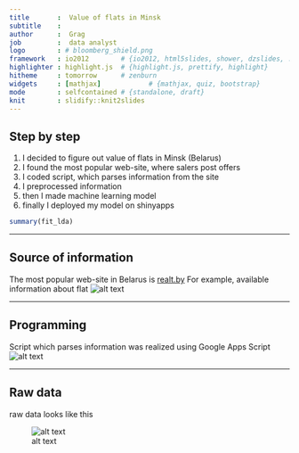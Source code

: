 ```yaml
---
title       :  Value of flats in Minsk
subtitle    :  
author      :  Grag
job         :  data analyst
logo        : # bloomberg_shield.png
framework   : io2012        # {io2012, html5slides, shower, dzslides, ...}
highlighter : highlight.js  # {highlight.js, prettify, highlight}
hitheme     : tomorrow      # zenburn
widgets     : [mathjax]            # {mathjax, quiz, bootstrap}
mode        : selfcontained # {standalone, draft}
knit        : slidify::knit2slides
---
```


## Step by step

1. I decided to figure out value of flats in Minsk (Belarus)
2. I found the most popular web-site, where salers post offers
3. I coded script, which parses information from the site
4. I preprocessed information 
5. then I made machine learning model
6. finally I deployed my model on shinyapps
```r
summary(fit_lda)
```


---


## Source of information

The most popular web-site in Belarus is [realt.by](http://realt.by/sale/flats/search/#tabs)
For example, available information about flat
![alt text](figures/flat.png)


---

## Programming

Script which parses information was realized using Google Apps Script
![alt text](figures/code.png)


---

## Raw data

raw data looks like this

![alt text](figures/raw.png)
